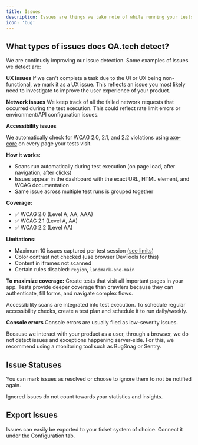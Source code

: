```yaml
---
title: Issues
description: Issues are things we take note of while running your tests. It collects bugs, improvements and things you might want to look over in your application.
icon: 'bug'
---
```


## What types of issues does QA.tech detect?

We are continusly improving our issue detection. Some examples of issues we detect are:

**UX issues**
If we can't complete a task due to the UI or UX being non-functional, we mark it as a UX issue. This reflects an issue you most likely need to investigate to improve the user experience of your product.

**Network issues**
We keep track of all the failed network requests that occurred during the test execution. This could reflect rate limit errors or environment/API configuration issues.

**Accessibility issues**

We automatically check for WCAG 2.0, 2.1, and 2.2 violations using [axe-core](https://github.com/dequelabs/axe-core) on every page your tests visit.

**How it works:**

- Scans run automatically during test execution (on page load, after navigation, after clicks)
- Issues appear in the dashboard with the exact URL, HTML element, and WCAG documentation
- Same issue across multiple test runs is grouped together

**Coverage:**

- ✅ WCAG 2.0 (Level A, AA, AAA)
- ✅ WCAG 2.1 (Level A, AA)
- ✅ WCAG 2.2 (Level AA)

**Limitations:**

- Maximum 10 issues captured per test session ([see limits](/core-concepts/limits))
- Color contrast not checked (use browser DevTools for this)
- Content in iframes not scanned
- Certain rules disabled: `region`, `landmark-one-main`

**To maximize coverage:** Create tests that visit all important pages in your app. Tests provide deeper coverage than crawlers because they can authenticate, fill forms, and navigate complex flows.

<Note>
  Accessibility scans are integrated into test execution. To schedule regular accessibility checks, create a test plan and schedule it to run daily/weekly.
</Note>

**Console errors**
Console errors are usually filed as low-severity issues.

Because we interact with your product as a user, through a browser, we do not detect issues and exceptions happening server-side. For this, we recommend using a monitoring tool such as BugSnag or Sentry.

## Issue Statuses

You can mark issues as resolved or choose to ignore them to not be notified again.

Ignored issues do not count towards your statistics and insights.

## Export Issues

Issues can easily be exported to your ticket system of choice. Connect it under the Configuration tab.
